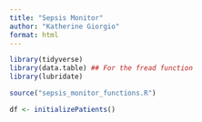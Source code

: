 ```yaml
---
title: "Sepsis Monitor"
author: "Katherine Giorgio"
format: html
---
```


```r
library(tidyverse)
library(data.table) ## For the fread function
library(lubridate)

source("sepsis_monitor_functions.R")

df <- initializePatients()
```